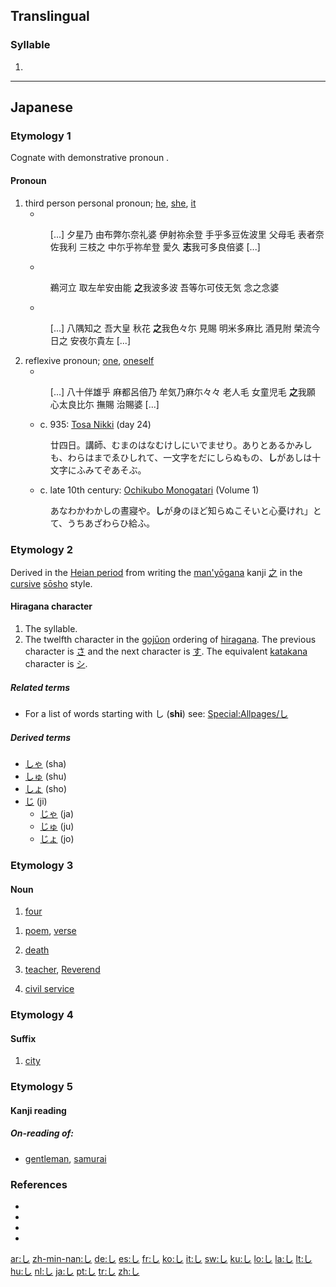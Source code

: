 {{wikipedia|Shi (kana)}}
{{also|じ|レ}}
==Translingual==
{{mul-script}}

===Syllable===
{{mul-kana|Hira=し|Kana=シ|Latn=shi}}

# {{mul-kanadef|さ|い|Hira}}

----
{{stroke order|strokes=1}}
==Japanese==

===Etymology 1===
Cognate with demonstrative pronoun {{term|そ|so}}.

====Pronoun====
{{ja-pos|h|pronoun|rom=shi}}

# third person personal pronoun; [[he]], [[she]], [[it]]
#* {{RQ:Man'yōshū|5|904}}
#: [...] 夕星乃 由布弊尓奈礼婆 伊射祢余登 手乎多豆佐波里 父母毛 表者奈佐我利 三枝之 中尓乎祢牟登 愛久 '''志'''我可多良倍婆 [...]
#* {{RQ:Man'yōshū|19|4191}}
#: 鵜河立 取左牟安由能 '''之'''我波多波 吾等尓可伎无気 念之念婆
#* {{RQ:Man'yōshū|19|4254}}
#: [...] 八隅知之 吾大皇 秋花 '''之'''我色々尓 見賜 明米多麻比 酒見附 榮流今日之 安夜尓貴左 [...]
# reflexive pronoun; [[one]], [[oneself]]
#* {{RQ:Man'yōshū|18|4094}}
#: [...] 八十伴雄乎 麻都呂倍乃 牟気乃麻尓々々 老人毛 女童児毛 '''之'''我願 心太良比尓 撫賜 治賜婆 [...]
#* c. 935: [[w:Tosa Nikki|Tosa Nikki]] (day 24)
#: 廿四日。講師、むまのはなむけしにいでませり。ありとあるかみしも、わらはまでゑひしれて、一文字をだにしらぬもの、'''し'''があしは十文字にふみてぞあそぶ。
#* c. late 10th century: [[w:Ochikubo Monogatari|Ochikubo Monogatari]] (Volume 1)
#: あなわかわかしの晝寢や。'''し'''が身のほど知らぬこそいと心憂けれ」とて、うちあざわらひ給ふ。

===Etymology 2===
Derived in the [[w:Heian period|Heian period]] from writing the [[man'yōgana]] kanji [[之]] in the [[cursive]] [[sōsho]] style.

====Hiragana character====
{{ja-kana|rom=shi}}

# The {{IPAchar|/shi/}} syllable.
# The twelfth character in the [[gojūon]] ordering of [[hiragana]]. The previous character is [[さ]] and the next character is [[す]]. The equivalent [[katakana]] character is [[シ]].

=====Related terms=====
* For a list of words starting with し ('''shi''') see: [[Special:Allpages/し]]

=====Derived terms=====
* [[しゃ]] (sha)
* [[しゅ]] (shu)
* [[しょ]] (sho)
* [[じ]] (ji)
** [[じゃ]] (ja)
** [[じゅ]] (ju)
** [[じょ]] (jo)

===Etymology 3===

====Noun====
{{ja-noun|h|rom=shi}}

# {{ja-def|四}} [[four]]
<!-- # {{ja-def|疵瑕}} (しか, shika) [[blemish]], [[flaw]], [[defect]] -->
# {{ja-def|詩}} [[poem]], [[verse]]
# {{ja-def|死}} [[death]]
# {{ja-def|師}} [[teacher]], [[Reverend]]
# {{ja-def|仕}} [[civil service]]

===Etymology 4===

====Suffix====
{{ja-pos|h|suffix|rom=shi}}

# {{ja-def|市}} [[city]]

===Etymology 5===

====Kanji reading====
{{ja-kanjireading|rom=shi}}

=====On-reading of:=====
* {{ja-def|士}} [[gentleman]], [[samurai]]

===References===
* {{cite book
  | last = Fujii
  | first = Sadakazu
  | coauthors = Keiji Inaga
  | title = Shin Nihon Koten Bungaku Taikei 18: [[w:Ochikubo Monogatari|Ochikubo Monogatari]], [[w:Sumiyoshi Monogatari|Sumiyoshi Monogatari]]
  | publisher = [[w:Iwanami Shoten Publishing|Iwanami Shoten]]
  | date = 1989
  | location = [[w:Tōkyō|Tōkyō]]
  | language = Japanese
  | id = ISBN 4-00-240018-2
  }}
* {{cite book
  | last = Hasegawa
  | first = Masaharu
  | coauthors = Yūichirō Imanishi, Hiroshi Itō, Hiroshi Yoshioka
  | title = Shin Nihon Koten Bungaku Taikei 24: Tosa Nikki, Kagerō Nikki, Murasaki Shikibu Nikki, Sarashina Nikki 
  | publisher = [[w:Iwanami Shoten Publishing|Iwanami Shoten]]
  | date = 1989
  | location = [[w:Tōkyō|Tōkyō]]
  | language = Japanese
  | id = ISBN 4-00-240024-7
  }}
* {{R:Man'yōshū 1}}
* {{R:Man'yōshū 4}}

[[ar:し]]
[[zh-min-nan:し]]
[[de:し]]
[[es:し]]
[[fr:し]]
[[ko:し]]
[[it:し]]
[[sw:し]]
[[ku:し]]
[[lo:し]]
[[la:し]]
[[lt:し]]
[[hu:し]]
[[nl:し]]
[[ja:し]]
[[pt:し]]
[[tr:し]]
[[zh:し]]